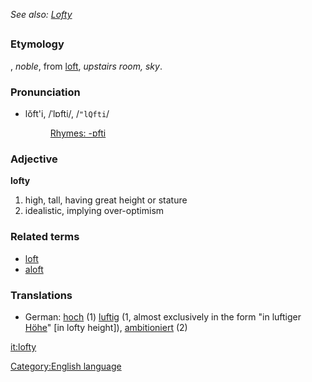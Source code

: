 ''See also: [[Lofty]]''
=={{en}}==
[[Category:English language]]
===Etymology===
{{enm}}, ''noble'', from [[loft]], ''upstairs room, sky''.

===Pronunciation===
*lŏft'i, /ˈlɒfti/, /<tt>"lQfti</tt>/
*:[[Rhymes:English:-ɒfti|Rhymes: -ɒfti]]

===Adjective===
'''lofty'''

#high, tall, having great height or stature
#idealistic, implying over-optimism

===Related terms===
*[[loft]]
*[[aloft]]

===Translations===<!-- translations of which sense(s)? -->
*German: [[hoch]] (1) [[luftig]] (1, almost exclusively in the form "in luftiger [[Höhe]]" [in lofty height]), [[ambitioniert]] (2)

[[it:lofty]]